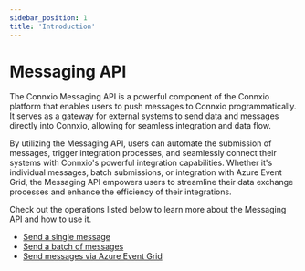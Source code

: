 ```yaml
---
sidebar_position: 1
title: 'Introduction'
---
```


# Messaging API

The Connxio Messaging API is a powerful component of the Connxio platform that enables users to push messages to Connxio programmatically. It serves as a gateway for external systems to send data and messages directly into Connxio, allowing for seamless integration and data flow.

By utilizing the Messaging API, users can automate the submission of messages, trigger integration processes, and seamlessly connect their systems with Connxio's powerful integration capabilities. Whether it's individual messages, batch submissions, or integration with Azure Event Grid, the Messaging API empowers users to streamline their data exchange processes and enhance the efficiency of their integrations.

Check out the operations listed below to learn more about the Messaging API and how to use it.
- [Send a single message](/api/messaging-api/send-single-message)
- [Send a batch of messages](/api/messaging-api/send-batch)
- [Send messages via Azure Event Grid](/api/messaging-api/send-event-grid)